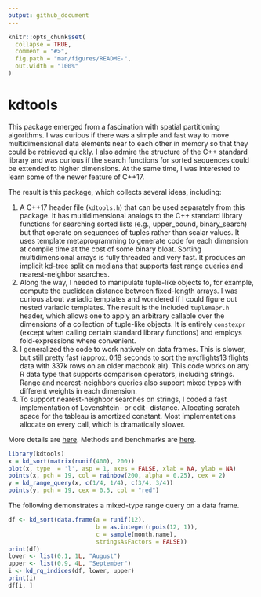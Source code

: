 ```yaml
---
output: github_document
---
```


<!-- README.md is generated from README.Rmd. Please edit that file -->

```r
knitr::opts_chunk$set(
  collapse = TRUE,
  comment = "#>",
  fig.path = "man/figures/README-",
  out.width = "100%"
)
```

<!-- badges: start -->

<!-- badges: end -->
  
# kdtools

This package emerged from a fascination with spatial partitioning algorithms. I was curious if there was a simple and fast way to move multidimensional data elements near to each other in memory so that they could be retrieved quickly. I also admire the structure of the C++ standard library and was curious if the search functions for sorted sequences could be extended to higher dimensions. At the same time, I was interested to learn some of the newer feature of C++17.

The result is this package, which collects several ideas, including:

1. A C++17 header file (`kdtools.h`) that can be used separately from this package. It has multidimensional analogs to the C++ standard library functions for searching sorted lists (e.g., upper_bound, binary_search) but that operate on sequences of tuples rather than scalar values. It uses template metaprogramming to generate code for each dimension at compile time at the cost of some binary bloat. Sorting multidimensional arrays is fully threaded and very fast. It produces an implicit kd-tree split on medians that supports fast range queries and nearest-neighbor searches.
2. Along the way, I needed to manipulate tuple-like objects to, for example, compute the euclidean distance between fixed-length arrays. I was curious about variadic templates and wondered if I could figure out nested variadic templates. The result is the included `tuplemapr.h` header, which allows one to apply an arbitrary callable over the dimensions of a collection of tuple-like objects. It is entirely `constexpr` (except when calling certain standard library functions) and employs fold-expressions where convenient.
3. I generalized the code to work natively on data frames. This is slower, but still pretty fast (approx. 0.18 seconds to sort the nycflights13 flights data with 337k rows on an older macbook air). This code works on any R data type that supports comparison operators, including strings. Range and nearest-neighbors queries also support mixed types with different weights in each dimension.
4. To support nearest-neighbor searches on strings, I coded a fast implementation of Levenshtein- or edit- distance. Allocating scratch space for the tableau is amortized constant. Most implementations allocate on every call, which is dramatically slower.

More details are [here](https://thk686.github.io/kdtools/). Methods and benchmarks are [here](https://thk686.github.io/kdtools/articles/methods.html). 

```r
library(kdtools)
x = kd_sort(matrix(runif(400), 200))
plot(x, type  = 'l', asp = 1, axes = FALSE, xlab = NA, ylab = NA)
points(x, pch = 19, col = rainbow(200, alpha = 0.25), cex = 2)
y = kd_range_query(x, c(1/4, 1/4), c(3/4, 3/4))
points(y, pch = 19, cex = 0.5, col = "red")
```

The following demonstrates a mixed-type range query on a data frame.

```r
df <- kd_sort(data.frame(a = runif(12),
                         b = as.integer(rpois(12, 1)),
                         c = sample(month.name),
                         stringsAsFactors = FALSE))
print(df)
lower <- list(0.1, 1L, "August")
upper <- list(0.9, 4L, "September")
i <- kd_rq_indices(df, lower, upper)
print(i)
df[i, ]
```


